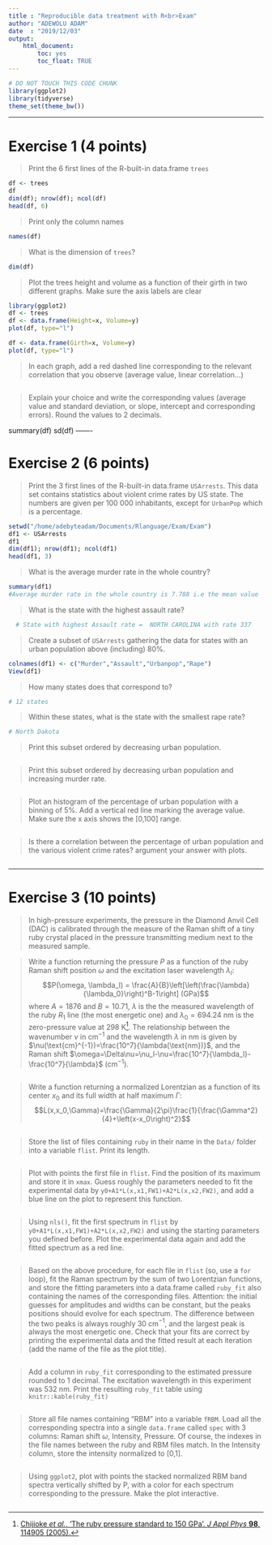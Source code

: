 ```yaml
---
title : "Reproducible data treatment with R<br>Exam"
author: "ADEWOLU ADAM"
date  : "2019/12/03"
output: 
    html_document:
        toc: yes
        toc_float: TRUE
---
```


```r
# DO NOT TOUCH THIS CODE CHUNK
library(ggplot2)
library(tidyverse)
theme_set(theme_bw())
```

-------

# Exercise 1 (4 points)

> Print the 6 first lines of the R-built-in data.frame `trees`

```r
df <- trees
df
dim(df); nrow(df); ncol(df)
head(df, 6)
```

> Print only the column names

```r
names(df)
```

> What is the dimension of `trees`?

```r
dim(df)
```

> Plot the trees height and volume as a function of their girth in two different graphs. Make sure the axis labels are clear

```r
library(ggplot2)
df <- trees
df <- data.frame(Height=x, Volume=y)
plot(df, type="l")

df <- data.frame(Girth=x, Volume=y)
plot(df, type="l")

```

> In each graph, add a red dashed line corresponding to the relevant correlation that you observe (average value, linear correlation...)

```r

```

> Explain your choice and write the corresponding values (average value and standard deviation, or slope, intercept and corresponding errors). Round the values to 2 decimals.

summary(df)
sd(df)
-------

# Exercise 2 (6 points)

> Print the 3 first lines of the R-built-in data.frame `USArrests`. This data set contains statistics about violent crime rates by US state. The numbers are given per 100 000 inhabitants, except for `UrbanPop` which is a percentage.

```r
setwd("/home/adebyteadam/Documents/Rlanguage/Exam/Exam")
df1 <- USArrests
df1
dim(df1); nrow(df1); ncol(df1)
head(df1, 3)
```

> What is the average murder rate in the whole country?

```r
summary(df1)
#Average murder rate in the whole country is 7.788 i.e the mean value
  ```

> What is the state with the highest assault rate?

```r
  # State with highest Assault rate =  NORTH CAROLINA with rate 337

```

> Create a subset of `USArrests` gathering the data for states with an urban population above (including) 80%.

```r


colnames(df1) <- c("Murder","Assault","Urbanpop","Rape")
View(df1)
```

> How many states does that correspond to?

```r
# 12 states 
```

> Within these states, what is the state with the smallest rape rate?

```r
# North Dakota
```

> Print this subset ordered by decreasing urban population.

```r

```

> Print this subset ordered by decreasing urban population and increasing murder rate.

```r

```

> Plot an histogram of the percentage of urban population with a binning of 5%. Add a vertical red line marking the average value. Make sure the x axis shows the [0,100] range.

```r

```

> Is there a correlation between the percentage of urban population and the various violent crime rates? argument your answer with plots.

```r

```


-------

# Exercise 3 (10 points)

> In high-pressure experiments, the pressure in the Diamond Anvil Cell (DAC) is calibrated through the measure of the Raman shift of a tiny ruby crystal placed in the pressure transmitting medium next to the measured sample.

> Write a function returning the pressure $P$ as a function of the ruby Raman shift position $\omega$ and the excitation laser wavelength $\lambda_l$:
$$P(\omega, \lambda_l) = \frac{A}{B}\left[\left(\frac{\lambda}{\lambda_0}\right)^B-1\right] (GPa)$$
where $A=1876$ and $B=10.71$, $\lambda$ is the the measured wavelength of the ruby $R_1$ line (the most energetic one) and $\lambda_0=694.24$ nm is the zero-pressure value at 298 K[^1]. The relationship between the wavenumber $\nu$ in cm$^{-1}$ and the wavelength $\lambda$ in nm is given by $\nu(\text{cm}^{-1})=\frac{10^7}{\lambda(\text{nm})}$, and the Raman shift $\omega=\Delta\nu=\nu_l-\nu=\frac{10^7}{\lambda_l}-\frac{10^7}{\lambda}$ (cm$^{-1}$).

```r

```

> Write a function returning a normalized Lorentzian as a function of its center $x_0$ and its full width at half maximum $\Gamma$:
> $$L(x,x_0,\Gamma)=\frac{\Gamma}{2\pi}\frac{1}{\frac{\Gamma^2}{4}+\left(x-x_0\right)^2}$$

```r

```

> Store the list of files containing `ruby` in their name in the `Data/` folder into a variable `flist`. Print its length.

```r

```

> Plot with points the first file in `flist`. Find the position of its maximum and store it in `xmax`. Guess roughly the parameters needed to fit the experimental data by `y0+A1*L(x,x1,FW1)+A2*L(x,x2,FW2)`, and add a blue line on the plot to represent this function.

```r

```

> Using `nls()`, fit the first spectrum in `flist` by `y0+A1*L(x,x1,FW1)+A2*L(x,x2,FW2)` and using the starting parameters you defined before. Plot the experimental data again and add the fitted spectrum as a red line.

```r

```

> Based on the above procedure, for each file in `flist` (so, use a `for` loop), fit the Raman spectrum by the sum of two Lorentzian functions, and store the fitting parameters into a data.frame called `ruby_fit` also containing the names of the corresponding files. Attention: the initial guesses for amplitudes and widths can be constant, but the peaks positions should evolve for each spectrum. The difference between the two peaks is always roughly 30 cm$^{-1}$, and the largest peak is always the most energetic one. Check that your fits are correct by printing the experimental data and the fitted result at each iteration (add the name of the file as the plot title).

```r

```

> Add a column in `ruby_fit` corresponding to the estimated pressure rounded to 1 decimal. The excitation wavelength in this experiment was 532 nm. Print the resulting `ruby_fit` table using `knitr::kable(ruby_fit)`

```r

```

> Store all file names containing "RBM" into a variable `fRBM`. Load all the corresponding spectra into a single `data.frame` called `spec` with 3 columns: Raman shift $\omega$, Intensity, Pressure. Of course, the indexes in the file names between the ruby and RBM files match. In the Intensity column, store the intensity normalized to [0,1].

```r

```

> Using `ggplot2`, plot with points the stacked normalized RBM band spectra vertically shifted by P, with a color for each spectrum corresponding to the pressure. Make the plot interactive.

```r

```

[^1]: [Chijioke _et al._, ‘The ruby pressure standard to 150 GPa’. _J Appl Phys_ __98__, 114905 (2005).](http://doi.org/10.1063/1.2135877)
